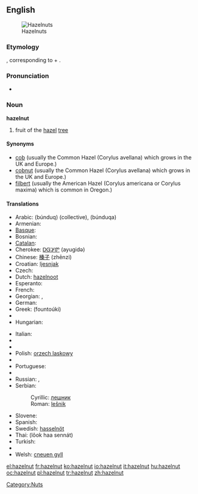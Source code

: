 ==English==
[[Image:Hazelnuts.jpg|thumb|Hazelnuts]]
===Etymology===
{{etyl|ang}} {{term|hæselhnutu}}, corresponding to {{term|hazel}} + {{term|nut}}.

===Pronunciation===
* {{audio|en-us-hazelnut.ogg|Audio (US)}}

===Noun===
'''hazelnut'''

# fruit of the [[hazel]] [[tree]]

====Synonyms====
* [[cob]]  (usually the Common Hazel (Corylus avellana) which grows in the UK and Europe.)
* [[cobnut]]  (usually the Common Hazel (Corylus avellana) which grows in the UK and Europe.)
* [[filbert]]  (usually the American Hazel (Corylus americana or Corylus maxima) which is common in Oregon.)

====Translations====
{{trans-top|fruit}}
* Arabic: {{Arab|[[بندق|بُنْدُق]]}} (búnduq) {{m}} (collective), {{Arab|[[بندقة|بُنْدُقَة]]}} (búnduqa) {{f}}
* Armenian: {{t-|hy|պնդուկ|tr=pnduk|sc=Armn|xs=Armenian}}
* [[Basque]]: {{t-|eu|hur|xs=Basque}}
* Bosnian: {{t-|bs|lješnik|m}}
* [[Catalan]]: {{t-|ca|avellana|f}}
* Cherokee: [[ᎠᏳᎩᏛ]] (ayugidǝ)
* Chinese: [[榛子]] (zhēnzi)
* Croatian: [[ljesnjak]]
* Czech: {{t-|cs|lískový ořech|m}}
* Dutch: [[hazelnoot]] {{f}}
* Esperanto: {{t-|eo|avelo|xs=Esperanto}}
* French: {{t+|fr|noisette|f}}
* Georgian: {{t-|ka|კაკალი|tr=kakali|xs=Georgian}}, {{t-|ka|ნიგოზი|tr=nigozi|xs=Georgian}}
* German: {{t-|de|Haselnuss|f}}
* Greek: {{t+|el|φουντούκι|n|sc=Grek}} (fountoúki)
* {{trreq|Hebrew}}
* Hungarian: {{t+|hu|mogyoró}}
{{trans-mid}}
* Italian: {{t+|it|nocciola|f}}
* {{trreq|Japanese}}
* {{trreq|Korean}}
* Polish: [[orzech laskowy]] {{m}}
* {{trreq|Persian}}
* Portuguese: {{t+|pt|avelã|f}}
* {{trreq|Romanian}}
* Russian: {{t|ru|лесной орех|m|tr=lesnój oréx|sc=Cyrl}}, {{t|ru|фундук|m|tr=fundúk|sc=Cyrl}}
* Serbian:
*: Cyrillic: [[лешник#Serbian|лешник]] {{m}}
*: Roman: [[lešnik#Serbian|lešnik]] {{m}}
* Slovene: {{t+|sl|lešnik|m}}
* Spanish: {{t+|es|avellana|f}}
* Swedish: [[hasselnöt]] {{c}}
* Thai: {{Thai|[[ลูกฮาเซลนัท]]}} (lôok haa sennát)
* Turkish: {{t+|tr|fındık}}
* {{trreq|Vietnamese}}
* Welsh: [[cneuen gyll]] {{f}}
{{trans-bottom}}

[[Category:Nuts]]

[[el:hazelnut]]
[[fr:hazelnut]]
[[ko:hazelnut]]
[[io:hazelnut]]
[[it:hazelnut]]
[[hu:hazelnut]]
[[oc:hazelnut]]
[[pl:hazelnut]]
[[tr:hazelnut]]
[[zh:hazelnut]]